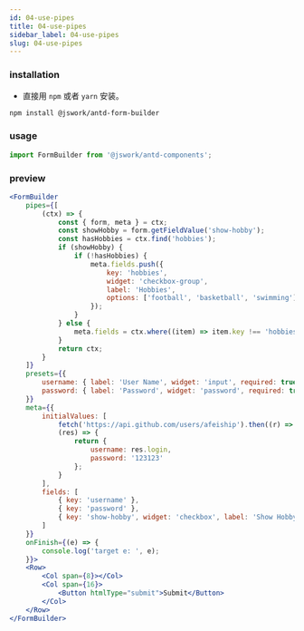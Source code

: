 ```yaml
---
id: 04-use-pipes
title: 04-use-pipes
sidebar_label: 04-use-pipes
slug: 04-use-pipes
---
```


### installation
- 直接用 `npm` 或者 `yarn` 安装。

```bash npm2yarn
npm install @jswork/antd-form-builder
```

### usage
```js
import FormBuilder from '@jswork/antd-components';
```

### preview
```jsx live
<FormBuilder
    pipes={[
        (ctx) => {
            const { form, meta } = ctx;
            const showHobby = form.getFieldValue('show-hobby');
            const hasHobbies = ctx.find('hobbies');
            if (showHobby) {
                if (!hasHobbies) {
                    meta.fields.push({
                        key: 'hobbies',
                        widget: 'checkbox-group',
                        label: 'Hobbies',
                        options: ['football', 'basketball', 'swimming']
                    });
                }
            } else {
                meta.fields = ctx.where((item) => item.key !== 'hobbies');
            }
            return ctx;
        }
    ]}
    presets={{
        username: { label: 'User Name', widget: 'input', required: true },
        password: { label: 'Password', widget: 'password', required: true }
    }}
    meta={{
        initialValues: [
            fetch('https://api.github.com/users/afeiship').then((r) => r.json()),
            (res) => {
                return {
                    username: res.login,
                    password: '123123'
                };
            }
        ],
        fields: [
            { key: 'username' },
            { key: 'password' },
            { key: 'show-hobby', widget: 'checkbox', label: 'Show Hobby' }
        ]
    }}
    onFinish={(e) => {
        console.log('target e: ', e);
    }}>
    <Row>
        <Col span={8}></Col>
        <Col span={16}>
            <Button htmlType="submit">Submit</Button>
        </Col>
    </Row>
</FormBuilder>
```
